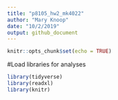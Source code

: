 ```yaml
---
title: "p8105_hw2_mk4022"
author: "Mary Knoop"
date: "10/2/2019"
output: github_document
---
```


```r
knitr::opts_chunk$set(echo = TRUE)
```

#Load libraries for analyses 
```r
library(tidyverse)
library(readxl)
library(knitr)
```
